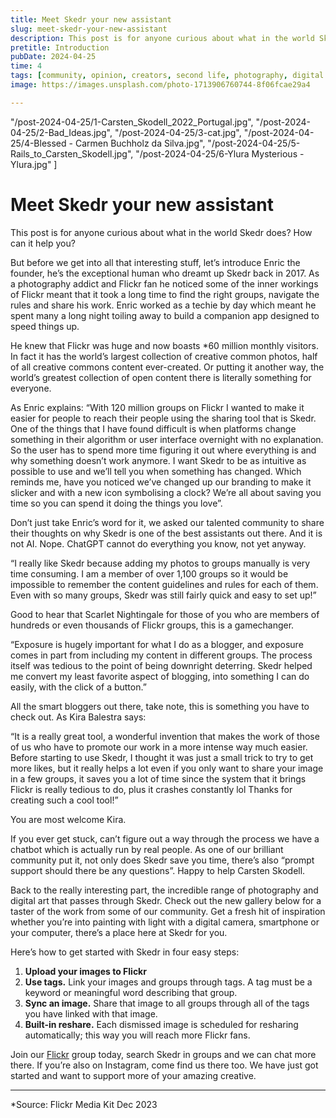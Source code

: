 ```yaml
---
title: Meet Skedr your new assistant
slug: meet-skedr-your-new-assistant
description: This post is for anyone curious about what in the world Skedr does?<br/> How can it help you?
pretitle: Introduction
pubDate: 2024-04-25
time: 4
tags: [community, opinion, creators, second life, photography, digital art]
image: https://images.unsplash.com/photo-1713906760744-8f06fcae29a4

---
```


  "/post-2024-04-25/1-Carsten_Skodell_2022_Portugal.jpg",
  "/post-2024-04-25/2-Bad_Ideas.jpg",
  "/post-2024-04-25/3-cat.jpg",
  "/post-2024-04-25/4-Blessed - Carmen Buchholz da Silva.jpg",
  "/post-2024-04-25/5-Rails_to_Carsten_Skodell.jpg",
  "/post-2024-04-25/6-Ylura Mysterious - Ylura.jpg"
  ]

# Meet Skedr your new assistant

This post is for anyone curious about what in the world Skedr does? How can it help you? 

But before we get into all that interesting stuff, let’s introduce Enric the founder, he’s the exceptional human who dreamt up Skedr back in 2017. As a photography addict and Flickr fan he noticed some of the inner workings of Flickr meant that it took a long time to find the right groups, navigate the rules and share his work. Enric worked as a techie by day which meant he spent many a long night toiling away to build a companion app designed to speed things up. 

He knew that Flickr was huge and now boasts *60 million monthly visitors. In fact it has the world’s largest collection of creative common photos, half of all creative commons content ever-created. Or putting it another way, the world’s greatest collection of open content there is literally something for everyone. 

As Enric explains: 
<Quote description=" - Skedr Founder" userId="144521588@N08">
“With 120 million groups on Flickr I wanted to make it easier for people to reach their people using the sharing tool that is Skedr. One of the things that I have found difficult is when platforms change something in their algorithm or user interface overnight with no explanation. So the user has to spend more time figuring it out where everything is and why something doesn’t work anymore. I want Skedr to be as intuitive as possible to use and we’ll tell you when something has changed. Which reminds me, have you noticed we’ve changed up our branding to make it slicker and with a new icon symbolising a clock? We’re all about saving you time so you can spend it doing the things you love”. 
</Quote>

Don’t just take Enric’s word for it, we asked our talented community to share their thoughts on why Skedr is one of the best assistants out there. And it is not AI. Nope. ChatGPT cannot do everything you know, not yet anyway. 

<Quote description=" - Second Life Resident" userId="199116444@N06">
“I really like Skedr because adding my photos to groups manually is very time consuming. I am a member of over 1,100 groups so it would be impossible to remember the content guidelines and rules for each of them. Even with so many groups, Skedr was still fairly quick and easy to set up!”
</Quote>


Good to hear that Scarlet Nightingale for those of you who are members of hundreds or even thousands of Flickr groups, this is a gamechanger. 

<Quote  description=" - Second Life Blogger" userId="185247491@N08">
“Exposure is hugely important for what I do as a blogger, and exposure comes in part from including my content in different groups. The process itself was tedious to the point of being downright deterring. Skedr helped me convert my least favorite aspect of blogging, into something I can do easily, with the click of a button.”
</Quote>

All the smart bloggers out there, take note, this is something you have to check out. As Kira Balestra says: 

<Quote description=" - Owner and Designer in KiB Designs" userId="94724949@N06">
“It is a really great tool, a wonderful invention that makes the work of those of us who have to promote our work in a more intense way much easier. Before starting to use Skedr, I thought it was just a small trick to try to get more likes, but it really helps a lot even if you only want to share your image in a few groups, it saves you a lot of time since the system that it brings Flickr is really tedious to do, plus it crashes constantly lol Thanks for creating such a cool tool!”
</Quote>

You are most welcome Kira. 

If you ever get stuck, can’t figure out a way through the process we have a chatbot which is actually run by real people. As one of our brilliant community put it, not only does Skedr save you time, there’s also “prompt support should there be any questions”. Happy to help Carsten Skodell. 

Back to the really interesting part, the incredible range of photography and digital art that passes through Skedr. Check out the new gallery below for a taster of the work from some of our community. Get a fresh hit of inspiration whether you’re into painting with light with a digital camera, smartphone or your computer, there’s a place here at Skedr for you. 

<Gallery client:only="vue" images={images} credits={credits} />

Here’s how to get started with Skedr in four easy steps:

1. **Upload your images to Flickr**
2. **Use tags.** Link your images and groups through tags. A tag must be a keyword or meaningful word describing that group.
3. **Sync an image.** Share that image to all groups through all of the tags you have linked with that image.
4. **Built-in reshare.** Each dismissed image is scheduled for resharing automatically; this way you will reach more Flickr fans.

Join our <a href="https://flickr.com">Flickr</a> group today, search Skedr in groups and we can chat more there. If you’re also on Instagram, come find us there too. We have just got started and want to support more of your amazing creative.   
___

*Source: Flickr Media Kit Dec 2023